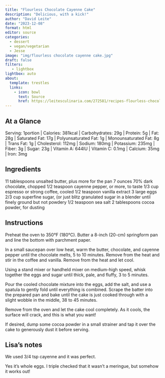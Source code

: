 ```yaml
---
title: "Flourless Chocolate Cayenne Cake"
description: "Delicious, with a kick!"
author: "David Leite"
date: "2023-12-08"
format: html
editor: source
categories:
  - dessert
  - vegan/vegetarian
  - Jesse
image: "img/flourless chocolate cayenne cake.jpg"
draft: false
filters:
   - lightbox
lightbox: auto
about:
  template: trestles
  links:
    - icon: bowl
      text: Source
      href: https://leitesculinaria.com/272581/recipes-flourless-chocolate-chile-cake.html
---
```


## At a Glance

Serving: 1portion | Calories: 381kcal | Carbohydrates: 29g | Protein: 5g | Fat: 28g | Saturated Fat: 17g | Polyunsaturated Fat: 1g | Monounsaturated Fat: 8g | Trans Fat: 1g | Cholesterol: 112mg | Sodium: 180mg | Potassium: 235mg | Fiber: 3g | Sugar: 23g | Vitamin A: 644IU | Vitamin C: 0.1mg | Calcium: 35mg | Iron: 3mg

## Ingredients

11 tablespoons unsalted butter, plus more for the pan
7 ounces 70% dark chocolate, chopped
1/2 teaspoon cayenne pepper, or more, to taste
1/3 cup espresso or strong coffee, cooled
1/2 teaspoon vanilla extract
3 large eggs
2/3 cup superfine sugar, (or just blitz granulated sugar in a blender until finely ground but not powdery
1/2 teaspoon sea salt
2 tablespoons cocoa powder, for dusting

## Instructions

Preheat the oven to 350°F (180°C). Butter a 8-inch (20-cm) springform pan and line the bottom with parchment paper.

In a small saucepan over low heat, warm the butter, chocolate, and cayenne pepper until the chocolate melts, 5 to 10 minutes. Remove from the heat and stir in the coffee and vanilla. Remove from the heat and let cool.

Using a stand mixer or handheld mixer on medium-high speed, whisk together the eggs and sugar until thick, pale, and fluffy, 3 to 5 minutes.

Pour the cooled chocolate mixture into the eggs, add the salt, and use a spatula to gently fold until everything is combined. Scrape the batter into the prepared pan and bake until the cake is just cooked through with a slight wobble in the middle, 38 to 45 minutes.

Remove from the oven and let the cake cool completely. As it cools, the surface will crack, and this is what you want!

If desired, dump some cocoa powder in a small strainer and tap it over the cake to generously dust it before serving.

## Lisa's notes

We used 3/4 tsp cayenne and it was perfect. 

Yes it's whole eggs. I triple checked that it wasn't a meringue, but somehow it works out! 